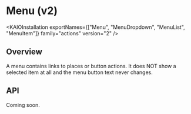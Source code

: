 
<Meta of={MenuStories} />

# Menu (v2)

<ResourceLinks
  sourceCode="https://github.com/cultureamp/kaizen-design-system/tree/main/packages/components/src/Menu"
  figma="https://www.figma.com/file/ZRfnoNUXbGZv4eVWLbF4Az/%EF%B8%8F%F0%9F%96%BC%EF%B8%8F-Component-Gallery?node-id=9%3A39909&t=P1w10jr2cpPuaayw-1"
  designGuidelines="https://cultureamp.atlassian.net/wiki/spaces/DesignSystem/pages/3082059782/Menu"
  className="!mb-8"
/>

<KAIOInstallation exportNames={["Menu", "MenuDropdown", "MenuList", "MenuItem"]} family="actions" version="2" />

## Overview

A menu contains links to places or button actions. It does NOT show a selected item at all and the menu button text never changes.

<Canvas of={MenuStories.Playground} />
<Controls of={MenuStories.Playground} />

## API

Coming soon.
